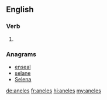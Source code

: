 ==English==

===Verb===
{{head|en|verb form}}

# {{en-third-person singular of|anele}}

===Anagrams===
* [[enseal#English|enseal]]
* [[selane#English|selane]]
* [[Selena#English|Selena]]

[[de:aneles]]
[[fr:aneles]]
[[hi:aneles]]
[[my:aneles]]